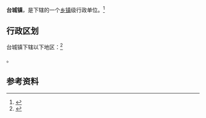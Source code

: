 {{中国乡级行政区|14/09/22/100/000}}

'''台城镇'''，是{{PRC admin/fullname|14/09/22/100/000|3}}下辖的一个[[乡镇|乡镇]]级行政单位。<ref>{{PRC admin/ref sgc|{{PRC admin/parent|14/09/22/100/000}}}}</ref>

== 行政区划 ==

台城镇下辖以下地区：<ref>{{PRC admin/ref sgc|14/09/22/100/000}}</ref>

{{PRC admin/children|14/09/22/100/000}}。

== 参考资料 ==

{{reflist}}

{{行政区划小作品}}
{{PRC admin/navcat|14/09/22/100/000}}